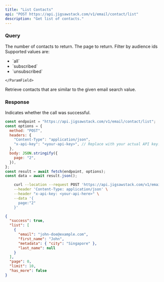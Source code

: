 ```yaml
---
title: "List Contacts"
api: "POST https://api.jigsawstack.com/v1/email/contact/list"
description: "Get list of contacts."
---
```


### Query

<ParamField query="limit" default="30" type="string">
  The number of contacts to return.
</ParamField>

<ParamField query="page" default="1" type="string">
  The page to return.
</ParamField>

<ParamField body="audience" type="object">
  <Expandable title="property">
    <ParamField body="ids" type="array<string>">
      Filter by audience ids
    </ParamField>
    <ParamField
      body="filter_subscribed"
      type="string"
      default="all"
    >
  Supported values are:
     <ul>
       <li>`all`</li>
       <li>`subscribed`</li>
       <li>`unsubscribed`</li>
     </ul>

    </ParamField>

  </Expandable>
</ParamField>

<ParamField query="search_value" type="string">
  Retrieve contacts that are similar to the given email search value.
</ParamField>

<Snippet file="header.mdx" />

### Response

<ResponseField name="success" type="boolean">
  Indicates whether the call was successful.
</ResponseField>

<RequestExample>

```javascript Node.js
const endpoint = "https://api.jigsawstack.com/v1/email/contact/list";
const options = {
  method: "POST",
  headers: {
    "Content-Type": "application/json",
    "x-api-key": "<your-api-key>", // Replace with your actual API key.
  },
  body: JSON.stringify({
    page: "2",
  }),
};
const result = await fetch(endpoint, options);
const data = await result.json();
```

```bash cURL
    curl --location --request POST 'https://api.jigsawstack.com/v1/email/contact/list' \
    --header 'Content-Type: application/json' \
    --header "x-api-key: <your-api-here>" \
    --data '{
      page:"2"
    }'
```

</RequestExample>

<ResponseExample>

```json Response
{
  "success": true,
  "list": [
    {
      "email": "john-doe@example.com",
      "first_name": "John",
      "metadata": { "city": "Singapore" },
      "last_name": null
    }
  ],
  "page": 0,
  "limit": 10,
  "has_more": false
}
```

</ResponseExample>
